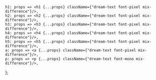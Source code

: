     h1: props => <h1 {...props} className={"dream-text font-pixel mix-difference"}/>,
    h2: props => <h2 {...props} className={"dream-text font-pixel mix-difference"}/>,
    h3: props => <h3 {...props} className={"dream-text font-pixel mix-difference"}/>,
    h4: props => <h4 {...props} className={"dream-text font-pixel mix-difference"}/>,
    h5: props => <h5 {...props} className={"dream-text font-pixel mix-difference"}/>,
    a: props => <a {...props} className={"dream-text font-pixel mix-difference"}/>,
    p: props => <p {...props} className={"dream-text font-mono mix-difference"}/>,
};